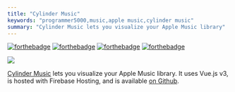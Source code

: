 ```yaml
---
title: "Cylinder Music"
keywords: "programmer5000,music,apple music,cylinder music"
summary: "Cylinder Music lets you visualize your Apple Music library"
---
```


[![forthebadge](https://forthebadge.com/images/badges/uses-html.svg)](https://forthebadge.com) [![forthebadge](https://forthebadge.com/images/badges/uses-css.svg)](https://forthebadge.com) [![forthebadge](https://forthebadge.com/images/badges/uses-js.svg)](https://forthebadge.com) [![forthebadge](https://forthebadge.com/images/badges/made-with-vue.svg)](https://forthebadge.com)  

![](/images/cylinder-music.png)

[Cylinder Music](https://cylinder-music.web.app/) lets you visualize your Apple Music library. It uses Vue.js v3, is hosted with Firebase Hosting, and is available [on Github](https://github.com/realprogrammer5000/cylinder-music). 
